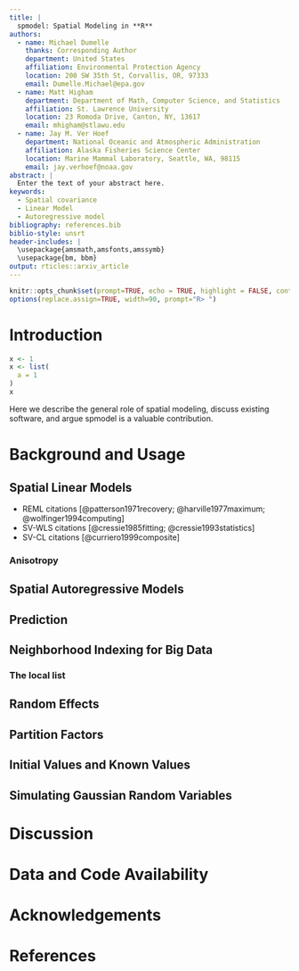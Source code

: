 ```yaml
---
title: |
  spmodel: Spatial Modeling in **R**
authors:
  - name: Michael Dumelle
    thanks: Corresponding Author
    department: United States
    affiliation: Environmental Protection Agency
    location: 200 SW 35th St, Corvallis, OR, 97333
    email: Dumelle.Michael@epa.gov
  - name: Matt Higham
    department: Department of Math, Computer Science, and Statistics
    affiliation: St. Lawrence University
    location: 23 Romoda Drive, Canton, NY, 13617
    email: mhigham@stlawu.edu
  - name: Jay M. Ver Hoef
    department: National Oceanic and Atmospheric Administration
    affiliation: Alaska Fisheries Science Center
    location: Marine Mammal Laboratory, Seattle, WA, 98115
    email: jay.verhoef@noaa.gov
abstract: |
  Enter the text of your abstract here.
keywords:
  - Spatial covariance
  - Linear Model
  - Autoregressive model
bibliography: references.bib
biblio-style: unsrt
header-includes: |
  \usepackage{amsmath,amsfonts,amssymb}
  \usepackage{bm, bbm}
output: rticles::arxiv_article
---
```


```r
knitr::opts_chunk$set(prompt=TRUE, echo = TRUE, highlight = FALSE, continue = " + ", comment = "")
options(replace.assign=TRUE, width=90, prompt="R> ")
```


# Introduction \label{sec:introduction}

```r
x <- 1
x <- list(
  a = 1
)
x
```


Here we describe the general role of spatial modeling, discuss existing software, and argue spmodel is a valuable contribution.

# Background and Usage



## Spatial Linear Models

* REML citations [@patterson1971recovery; @harville1977maximum; @wolfinger1994computing]
* SV-WLS citations [@cressie1985fitting; @cressie1993statistics]
* SV-CL citations [@curriero1999composite]

### Anisotropy

## Spatial Autoregressive Models

## Prediction

## Neighborhood Indexing for Big Data

### The local list

## Random Effects

## Partition Factors

## Initial Values and Known Values

## Simulating Gaussian Random Variables

# Discussion

# Data and Code Availability {.unnumbered}

# Acknowledgements {.unnumbered}

# References {.unnumbered}



